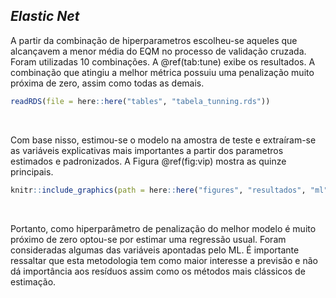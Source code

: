 ## *Elastic Net*

A partir da combinação de hiperparametros escolheu-se aqueles que alcançavem a menor média do EQM no processo de validação cruzada. Foram utilizadas 10 combinações. A \@ref(tab:tune) exibe os resultados. A combinação que atingiu a melhor métrica possuiu uma penalização muito próxima de zero, assim como todas as demais.


```r

readRDS(file = here::here("tables", "tabela_tunning.rds"))

```
<br>

Com base nisso, estimou-se o modelo na amostra de teste e extraíram-se as variáveis explicativas mais importantes a partir dos parametros estimados e padronizados. A Figura \@ref(fig:vip) mostra as quinze principais.

```r

knitr::include_graphics(path = here::here("figures", "resultados", "ml", "var_importantes.png"))


```

<br>

Portanto, como hiperparâmetro de penalização do melhor modelo é muito próximo de zero optou-se por estimar uma regressão usual. Foram consideradas algumas das variáveis apontadas pelo ML. É importante ressaltar que esta metodologia tem como maior interesse a previsão e não dá importância aos resíduos assim como os métodos mais clássicos de estimação.

